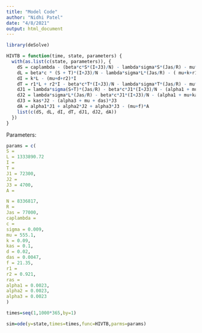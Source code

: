 ```yaml
---
title: "Model Code"
author: "Nidhi Patel"
date: "4/8/2021"
output: html_document
---
```


```r
library(deSolve)
```

```r
HIVTB = function(time, state, parameters) {
  with(as.list(c(state, parameters)), {
    dS = caplambda - (beta*c*S*(I+J3)/N) - lambda*sigma*S*(Jas/R) - mu*S
    dL = beta*c * (S + T)*(I+J3)/N - lambda*sigma*L*(Jas/R) - ( mu+k+r1)*L
    dI = k*L - (mu+d+r2)*I
    dT = r1*L + r2*I - beta*c*T*(I+J3)/N - lambda*sigma*T*(Jas/R) - mu*T
    dJ1 = lambda*sigma(S+T)*(Jas/R) - beta*c*J1*(I+J3)/N - (alpha1 + mu)*J1 + ras*J2
    dJ2 = lambda*sigma*L*(Jas/R) - beta*c*J1*(I+J3)/N - (alpha1 + mu+kas+ras)*J2
    dJ3 = kas*J2 - (alpha3 + mu + das)*J3
    dA = alpha1*J1 + alpha2*J2 + alpha3*J3 - (mu+f)*A
    list(c(dS, dL, dI, dT, dJ1, dJ2, dA))
  })
}
```

Parameters:

```r
params = c(
S = 
L = 1333890.72
I = 
T = 
J1 = 72300,
J2 = 
J3 = 4700,
A = 

N = 8336817,
R = 
Jas = 77000,
caplambda = 
c = 
sigma = 0.009,
mu = 555.1,
k = 0.09,
kas = 0.1,
d = 0.02,
das = 0.0047,
f = 21.35,
r1 = 
r2 = 0.921,
ras = 
alpha1 = 0.0023,
alpha2 = 0.0023,
alpha3 = 0.0023
)
```


```r
times=seq(1,1000*365,by=1)

sim=ode(y=state,times=times,func=HIVTB,parms=params)
```

